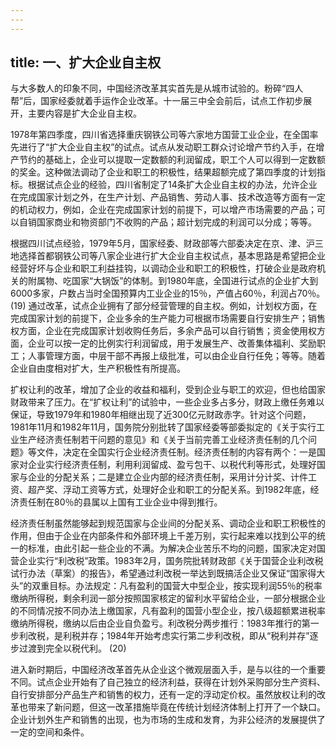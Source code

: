 ```yaml
---
---
---
```

title: 一、扩大企业自主权
---




与大多数人的印象不同，中国经济改革其实首先是从城市试验的。粉碎“四人帮”后，国家经委就着手运作企业改革。十一届三中全会前后，试点工作初步展开，主要内容是扩大企业自主权。

1978年第四季度，四川省选择重庆钢铁公司等六家地方国营工业企业，在全国率先进行了“扩大企业自主权”的试点。试点从发动职工群众讨论增产节约入手，在增产节约的基础上，企业可以提取一定数额的利润留成，职工个人可以得到一定数额的奖金。这种做法调动了企业和职工的积极性，结果超额完成了第四季度的计划指标。根据试点企业的经验，四川省制定了14条扩大企业自主权的办法，允许企业在完成国家计划之外，在生产计划、产品销售、劳动人事、技术改造等方面有一定的机动权力，例如，企业在完成国家计划的前提下，可以增产市场需要的产品；可以自销国家商业和物资部门不收购的产品；超计划完成的利润可以分成；等等。

根据四川试点经验，1979年5月，国家经委、财政部等六部委决定在京、津、沪三地选择首都钢铁公司等八家企业进行扩大企业自主权试点，基本思路是希望把企业经营好坏与企业和职工利益挂钩，以调动企业和职工的积极性，打破企业是政府机关的附属物、吃国家“大锅饭”的体制。到1980年底，全国进行试点的企业扩大到6000多家，户数占当时全国预算内工业企业的15％，产值占60％，利润占70％。 (19) 通过改革，试点企业拥有了部分经营管理的自主权。例如，计划权方面，在完成国家计划的前提下，企业多余的生产能力可根据市场需要自行安排生产；销售权方面，企业在完成国家计划收购任务后，多余产品可以自行销售；资金使用权方面，企业可以按一定的比例实行利润留成，用于发展生产、改善集体福利、奖励职工；人事管理方面，中层干部不再报上级批准，可以由企业自行任免；等等。随着企业自由度相对扩大，生产积极性有所提高。

扩权让利的改革，增加了企业的收益和福利，受到企业与职工的欢迎，但也给国家财政带来了压力。在“扩权让利”的试验中，一些企业多占多分，财政上缴任务难以保证，导致1979年和1980年相继出现了近300亿元财政赤字。针对这个问题，1981年11月和1982年11月，国务院分别批转了国家经委等部委拟定的《关于实行工业生产经济责任制若干问题的意见》和《关于当前完善工业经济责任制的几个问题》等文件，决定在全国实行企业经济责任制。经济责任制的内容有两个：一是国家对企业实行经济责任制，利用利润留成、盈亏包干、以税代利等形式，处理好国家与企业的分配关系；二是建立企业内部的经济责任制，采用计分计奖、计件工资、超产奖、浮动工资等方式，处理好企业和职工的分配关系。到1982年底，经济责任制在80％的县属以上国有工业企业中得到推行。

经济责任制虽然能够起到规范国家与企业间的分配关系、调动企业和职工积极性的作用，但由于企业在内部条件和外部环境上千差万别，实行起来难以找到公平的统一的标准，由此引起一些企业的不满。为解决企业苦乐不均的问题，国家决定对国营企业实行“利改税”政策。1983年2月，国务院批转财政部《关于国营企业利改税试行办法（草案）的报告》，希望通过利改税一举达到既搞活企业又保证“国家得大头”的双重目标。办法规定：凡有盈利的国营大中型企业，按实现利润55％的税率缴纳所得税，剩余利润一部分按照国家核定的留利水平留给企业，一部分根据企业的不同情况按不同办法上缴国家，凡有盈利的国营小型企业，按八级超额累进税率缴纳所得税，缴纳以后由企业自负盈亏。利改税分两步推行：1983年推行的第一步利改税，是利税并存；1984年开始考虑实行第二步利改税，即从“税利并存”逐步过渡到完全以税代利。 (20)

进入新时期后，中国经济改革首先从企业这个微观层面入手，是与以往的一个重要不同。试点企业开始有了自己独立的经济利益，获得在计划外采购部分生产资料、自行安排部分产品生产和销售的权力，还有一定的浮动定价权。虽然放权让利的改革也带来了新问题，但这一改革措施毕竟在传统计划经济体制上打开了一个缺口。企业计划外生产和销售的出现，也为市场的生成和发育，为非公经济的发展提供了一定的空间和条件。
